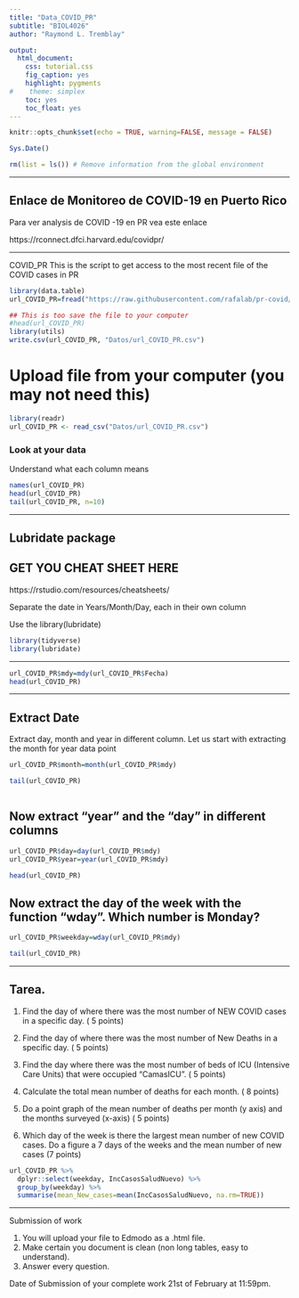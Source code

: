 ```yaml
---
title: "Data_COVID_PR"
subtitle: "BIOL4026"
author: "Raymond L. Tremblay"

output:
  html_document:
    css: tutorial.css
    fig_caption: yes
    highlight: pygments
#    theme: simplex
    toc: yes
    toc_float: yes
---
```


```r
knitr::opts_chunk$set(echo = TRUE, warning=FALSE, message = FALSE)
```

```{=html}
<style>
.list-group-item.active, .list-group-item.active:focus, .list-group-item.active:hover {
    background-color: #1125d9;
}
</style>
```


```r

Sys.Date()

rm(list = ls()) # Remove information from the global environment
```

***
## Enlace de Monitoreo de COVID-19 en Puerto Rico

Para ver analysis de COVID -19 en PR vea este enlace

https://rconnect.dfci.harvard.edu/covidpr/





*** 
COVID_PR   This is the script to get access to the most recent file of the COVID cases in PR

```r
library(data.table)
url_COVID_PR=fread("https://raw.githubusercontent.com/rafalab/pr-covid/master/dashboard/data/DatosMortalidad.csv")

```


```r
## This is too save the file to your computer
#head(url_COVID_PR)
library(utils)
write.csv(url_COVID_PR, "Datos/url_COVID_PR.csv")
```

# Upload file from your computer (you may not need this)

```r
library(readr)
url_COVID_PR <- read_csv("Datos/url_COVID_PR.csv")
```

### Look at your data

Understand what each column means

```r


names(url_COVID_PR)
head(url_COVID_PR)
tail(url_COVID_PR, n=10)

```

***

## Lubridate package

## GET YOU CHEAT SHEET HERE

https://rstudio.com/resources/cheatsheets/



Separate the date in Years/Month/Day, each in their own column

Use the library(lubridate)

```r
library(tidyverse)
library(lubridate)
```

***


```r


url_COVID_PR$mdy=mdy(url_COVID_PR$Fecha)
head(url_COVID_PR)
```

***
## Extract Date

Extract day, month and year in different column.
Let us start with extracting the month for year data point

```r
url_COVID_PR$month=month(url_COVID_PR$mdy)

tail(url_COVID_PR)



```

## Now extract "year" and the "day" in different columns


```r

url_COVID_PR$day=day(url_COVID_PR$mdy)
url_COVID_PR$year=year(url_COVID_PR$mdy)

head(url_COVID_PR)
```




## Now extract the day of the week with the function "wday".  Which number is Monday?

```r
url_COVID_PR$weekday=wday(url_COVID_PR$mdy)

tail(url_COVID_PR)
```

***

## Tarea.

1. Find the day of where there was the most number of NEW COVID cases in a specific day. ( 5 points)

2. Find the day of where there was the most number of New Deaths in a specific day. ( 5 points)

3. Find the day where there was the most number of beds of ICU (Intensive Care Units) that were occupied "CamasICU". ( 5 points)

4. Calculate the total mean number of deaths for each month. ( 8 points)

5. Do a point graph of the mean number of deaths per month (y axis) and the months surveyed (x-axis) ( 5 points)

6. Which day of the week is there the largest mean number of new COVID cases.  Do a figure a 7 days of the weeks and the mean number of new cases (7 points) 


```r
url_COVID_PR %>% 
  dplyr::select(weekday, IncCasosSaludNuevo) %>% 
  group_by(weekday) %>% 
  summarise(mean_New_cases=mean(IncCasosSaludNuevo, na.rm=TRUE))
```


***

Submission of work

1. You will upload your file to Edmodo as a .html file.
2. Make certain you document is clean (non long tables, easy to understand). 
3. Answer every question. 

Date of Submission of your complete work 21st of February at 11:59pm.




